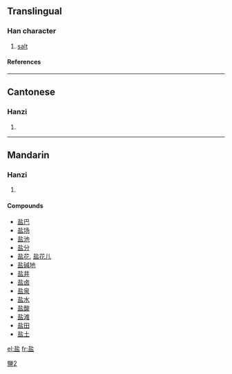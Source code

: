 {{see|鹽}}<!-- may be replaced by zh-forms -->

==Translingual==
===Han character===
{{Han char|rn=108|rad=皿|as=05|sn=10|four=|canj=土卜月廿 (GYBT)}}
# [[salt]]
====References====
{{Han ref|kx=0794.041|hdz=42559.030|uh=76D0|ud=30416}}
----
==Cantonese==
===Hanzi===
{{yue-hanzi|jyut=|y=yim4}}
# {{defn|Cantonese}}
----
==Mandarin==
===Hanzi===
{{cmn-hanzi|tra=鹽|pin=[[yán]] (yan2)|wg=yen<sup>2</sup>}}
# {{defn|Mandarin}}

====Compounds====
*[[盐巴]]
*[[盐场]]
*[[盐池]]
*[[盐分]]
*[[盐花]], [[盐花儿]]
*[[盐碱地]]
*[[盐井]]
*[[盐卤]]
*[[盐泉]]
*[[盐水]]
*[[盐酸]]
*[[盐滩]]
*[[盐田]]
*[[盐土]]

[[el:盐]]
[[fr:盐]]

[[Category:CJKV characters simplified differently in Japan and China|鹽2]]